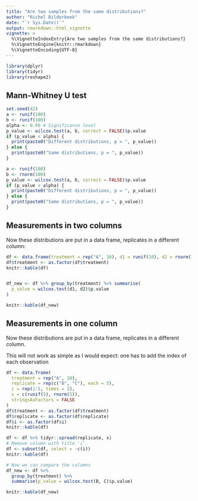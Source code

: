 ```yaml
---
title: "Are two samples from the same distributions?"
author: "Richel Bilderbeek"
date: "`r Sys.Date()`"
output: rmarkdown::html_vignette
vignette: >
  %\VignetteIndexEntry{Are two samples from the same distributions?}
  %\VignetteEngine{knitr::rmarkdown}
  %\VignetteEncoding{UTF-8}
---
```



```r
library(dplyr)
library(tidyr)
library(reshape2)
```

## Mann-Whitney U test

```r
set.seed(42)
a <- runif(100)
b <- runif(100)
alpha <- 0.05 # Significance level
p_value <- wilcox.test(a, b, correct = FALSE)$p.value
if (p_value < alpha) {
  print(paste0("Different distributions, p = ", p_value))
} else {
  print(paste0("Same distributions, p = ", p_value))
}
```

```r
a <- runif(100)
b <- rnorm(100)
p_value <- wilcox.test(a, b, correct = FALSE)$p.value
if (p_value < alpha) {
  print(paste0("Different distributions, p = ", p_value))
} else {
  print(paste0("Same distributions, p = ", p_value))
}
```

## Measurements in two columns

Now these distributions are put in a data frame, replicates in a different column:

```r
df <- data.frame(treatment = rep("A", 10), d1 = runif(10), d2 = rnorm(10))
df$treatment <- as.factor(df$treatment)
knitr::kable(df)


df_new <- df %>% group_by(treatment) %>% summarise(
  p_value = wilcox.test(d1, d2)$p.value
)

knitr::kable(df_new)
```

## Measurements in one column

Now these distributions are put in a data frame, replicates in a different column.

This will not work as simple as I would expect:
one has to add the index of each observation

```r
df <- data.frame(
  treatment = rep("A", 10),
  replicate = rep(c("B", "C"), each = 5),
  i = rep(1:5, times = 2),
  x = c(runif(5), rnorm(5)),
  stringsAsFactors = FALSE
)
df$treatment <- as.factor(df$treatment)
df$replicate <- as.factor(df$replicate)
df$i <- as.factor(df$i)
knitr::kable(df)

df <- df %>% tidyr::spread(replicate, x)
# Remove column with title 'i'
df <- subset(df, select = -c(i))
knitr::kable(df)

# Now we can compare the columns
df_new <- df %>%
  group_by(treatment) %>%
  summarise(p_value = wilcox.test(B, C)$p.value)

knitr::kable(df_new)
```

